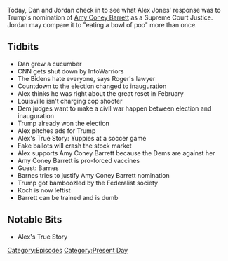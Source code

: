 {{DEFAULTSORT:
    #_EPISODE_0486:September 27, 2020
}}{{Episode
    | title           = September 27, 2020
    | caption         = Listen to this episode on [https://knowledgefight.libsyn.com/486-september-27-2020 Libsyn] [https://open.spotify.com/episode/3NbZHBP3E7MFXECcXyRuRe Spotify], Read the [[Transcript/486: September 27, 2020|Unofficial Transcript]]
    | episodeNumber   = 486
    | length          = 01:16:01
    | airDate         = September 28, 2020
    | coverageDate    = September 27, 2020
    | episodeType     = [[:Category:Present Day|Present Day]]
    | appearance      = [[Amy Coney Barrett]], [[Robert Barnes]]
    | oocDrop         = This is a broadcast for serious people
    | previousEpisode = [[485: September 23-24, 2020]]
    | nextEpisode     = [[487: September 28, 2020]]
}}

{{Stub}}

Today, Dan and Jordan check in to see what Alex Jones' response was to Trump's nomination of [[Amy Coney Barrett]] as a Supreme Court Justice. Jordan may compare it to "eating a bowl of poo" more than once.

==Tidbits==

*Dan grew a cucumber
*CNN gets shut down by InfoWarriors
*The Bidens hate everyone, says Roger's lawyer
*Countdown to the election changed to inauguration
*Alex thinks he was right about the great reset in February
*Louisville isn't charging cop shooter
*Dem judges want to make a civil war happen between election and inauguration
*Trump already won the election
*Alex pitches ads for Trump
*Alex's True Story: Yuppies at a soccer game
*Fake ballots will crash the stock market
*Alex supports Amy Coney Barrett because the Dems are against her
*Amy Coney Barrett is pro-forced vaccines
*Guest: Barnes
*Barnes tries to justify Amy Coney Barrett nomination
*Trump got bamboozled by the Federalist society
*Koch is now leftist
*Barrett can be trained and is dumb

==Notable Bits==

*Alex's True Story

[[Category:Episodes]]
[[Category:Present Day]]
